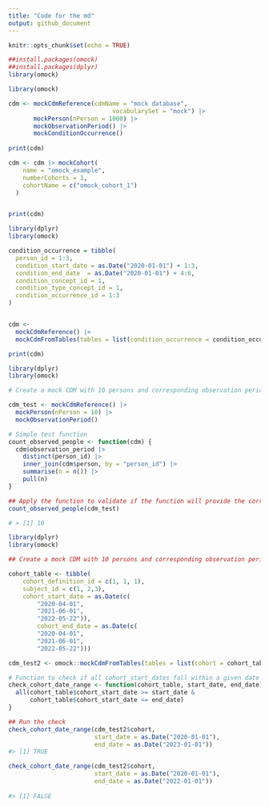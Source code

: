 ```yaml
---
title: "Code for the md"
output: github_document
---
```



```r
knitr::opts_chunk$set(echo = TRUE)
```

```r
##install.packages(omock)
##install.packages(dplyr)
library(omock)
```

```r
library(omock)

cdm <- mockCdmReference(cdmName = "mock database",
                             vocabularySet = "mock") |>
       mockPerson(nPerson = 1000) |> 
       mockObservationPeriod() |>
       mockConditionOccurrence()
                             
print(cdm)
```
```r
cdm <- cdm |> mockCohort(
    name = "omock_example",
    numberCohorts = 1,
    cohortName = c("omock_cohort_1")
  )


print(cdm)
```

```r
library(dplyr)
library(omock)

condition_occurrence = tibble(
  person_id = 1:3,
  condition_start_date = as.Date("2020-01-01") + 1:3,
  condition_end_date  = as.Date("2020-01-01") + 4:6,
  condition_concept_id = 1,
  condition_type_concept_id = 1,
  condition_occurrence_id = 1:3
)


cdm <-
  mockCdmReference() |> 
  mockCdmFromTables(tables = list(condition_occurrence = condition_occurrence))

print(cdm)
```

```r
library(dplyr)
library(omock)

# Create a mock CDM with 10 persons and corresponding observation periods

cdm_test <- mockCdmReference() |>
  mockPerson(nPerson = 10) |>
  mockObservationPeriod()

# Simple test function
count_observed_people <- function(cdm) {
  cdm$observation_period |> 
    distinct(person_id) |> 
    inner_join(cdm$person, by = "person_id") |> 
    summarise(n = n()) |> 
    pull(n)
}

## Apply the function to validate if the function will provide the correct answer
count_observed_people(cdm_test)

# > [1] 10
```


```r
library(dplyr)
library(omock)

## Create a mock CDM with 10 persons and corresponding observation periods

cohort_table <- tibble(
    cohort_definition_id = c(1, 1, 1),
    subject_id = c(1, 2,3),
    cohort_start_date = as.Date(c(
        "2020-04-01",
        "2021-06-01",
        "2022-05-22")),
        cohort_end_date = as.Date(c(
        "2020-04-01",
        "2021-06-01",
        "2022-05-22")))

cdm_test2 <- omock::mockCdmFromTables(tables = list(cohort = cohort_table))

# Function to check if all cohort_start_dates fall within a given date range
check_cohort_date_range <- function(cohort_table, start_date, end_date) {
  all(cohort_table$cohort_start_date >= start_date & 
      cohort_table$cohort_start_date <= end_date)
}

## Run the check
check_cohort_date_range(cdm_test2$cohort,
                        start_date = as.Date("2020-01-01"),
                        end_date = as.Date("2023-01-01"))
#> [1] TRUE

check_cohort_date_range(cdm_test2$cohort,
                        start_date = as.Date("2020-01-01"),
                        end_date = as.Date("2022-01-01"))
                        
#> [1] FALSE
```

